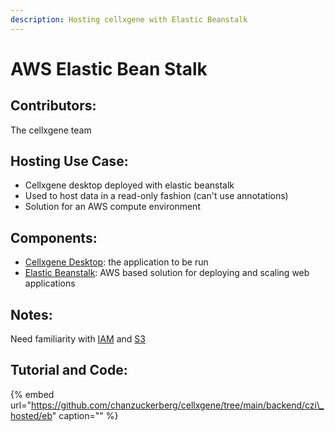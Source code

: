 ```yaml
---
description: Hosting cellxgene with Elastic Beanstalk
---
```


# AWS Elastic Bean Stalk

## Contributors:

The cellxgene team

## Hosting Use Case:

* Cellxgene desktop deployed with elastic beanstalk
* Used to host data in a read-only fashion \(can't use annotations\)
* Solution for an AWS compute environment

## Components:

* [Cellxgene Desktop](https://github.com/chanzuckerberg/cellxgene): the application to be run
* [Elastic Beanstalk](https://aws.amazon.com/elasticbeanstalk/): AWS based solution for deploying and scaling web applications

## Notes:

Need familiarity with [IAM](https://aws.amazon.com/iam/) and [S3](https://aws.amazon.com/s3/)

## Tutorial and Code:

{% embed url="https://github.com/chanzuckerberg/cellxgene/tree/main/backend/czi\_hosted/eb" caption="" %}

